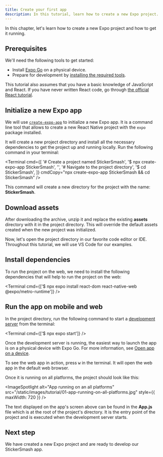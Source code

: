 ```yaml
---
title: Create your first app
description: In this tutorial, learn how to create a new Expo project.
---
```



In this chapter, let's learn how to create a new Expo project and how to get it running.

## Prerequisites

We'll need the following tools to get started:

- Install [Expo Go](https://expo.dev/client) on a physical device.
- Prepare for development by [installing the required tools](/get-started/installation/#requirements).

This tutorial also assumes that you have a basic knowledge of JavaScript and React. If you have never written React code, go through [the official React tutorial](https://react.dev/learn).

<Step label="1">

## Initialize a new Expo app

We will use <A href="/more/glossary-of-terms/#create-expo-app">`create-expo-app`</A> to initialize a new Expo app. It is a command line tool that allows to create a new React Native project with the `expo` package installed.

It will create a new project directory and install all the necessary dependencies to get the project up and running locally. Run the following command in your terminal:

<Terminal
  cmd={[
    '# Create a project named StickerSmash',
    '$ npx create-expo-app StickerSmash',
    '',
    '# Navigate to the project directory',
    '$ cd StickerSmash',
  ]}
  cmdCopy="npx create-expo-app StickerSmash && cd StickerSmash"
/>

This command will create a new directory for the project with the name: **StickerSmash**.

</Step>

<Step label="2">

## Download assets

<BoxLink
  title="Download assets archive"
  Icon={Download03Icon}
  description="We'll be using these assets throughout this tutorial."
  href="/static/images/tutorial/sticker-smash-assets.zip"
/>

After downloading the archive, unzip it and replace the existing **assets** directory with it in the project directory. This will override the default assets created when the new project was initialized.

Now, let's open the project directory in our favorite code editor or IDE. Throughout this tutorial, we will use VS Code for our examples.

</Step>

<Step label="3">

## Install dependencies

To run the project on the web, we need to install the following dependencies that will help to run the project on the web:

<Terminal cmd={['$ npx expo install react-dom react-native-web @expo/metro-runtime']} />

</Step>

<Step label="4">

## Run the app on mobile and web

In the project directory, run the following command to start a <A href="/more/glossary-of-terms/#development-server">development server</A> from the terminal:

<Terminal cmd={['$ npx expo start']} />

Once the development server is running, the easiest way to launch the app is on a physical device with Expo Go. For more information, see <A href="/get-started/create-a-project/#open-the-app-on-your-device">Open app on a device</A>.

To see the web app in action, press <kbd>w</kbd> in the terminal. It will open the web app in the default web browser.

Once it is running on all platforms, the project should look like this:

<ImageSpotlight
  alt="App running on an all platforms"
  src="/static/images/tutorial/01-app-running-on-all-platforms.jpg"
  style={{ maxWidth: 720 }}
/>

The text displayed on the app's screen above can be found in the **App.js** file which is at the root of the project's directory. It is the entry point of the project and is executed when the development server starts.

</Step>

## Next step

We have created a new Expo project and are ready to develop our StickerSmash app.

<BoxLink
  title="Build your app's first screen"
  Icon={BookOpen02Icon}
  description="In the next chapter, we'll learn how to build the app's first screen."
  href="/tutorial/build-a-screen"
/>
